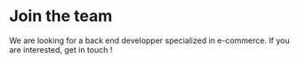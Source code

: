 # Join the team

We are looking for a back end developper specialized in e-commerce. If you are interested, get in touch ! 